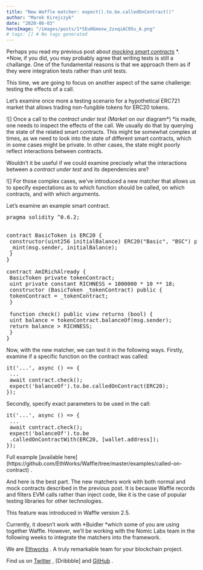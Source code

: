 ```yaml
---
title: "New Waffle matcher: expect().to.be.calledOnContract()"
author: "Marek Kirejczyk"
date: "2020-06-03"
heroImage: "/images/posts/1*SEuHGmexw_2zxqiAC05u_A.png"
# tags: [] # No tags generated
---
```


Perhaps you read my previous post about [*mocking smart contracts*](https://medium.com/ethworks/mocking-solidity-smart-contracts-with-waffle-55813b22ebf2) *. *Now, if you did, you may probably agree that writing tests is still a challange. One of the fundamental reasons is that we approach them as if they were integration tests rather than unit tests.

This time, we are going to focus on another aspect of the same challenge: testing the effects of a call.

Let’s examine once more a testing scenario for a hypothetical ERC721 market that allows trading non-fungible tokens for ERC20 tokens.

![]
Once a call to the *contract under test (Market* on our diagram*) *is made, one needs to inspect the effects of the call. We usually do that by querying the state of the related smart contracts. This might be somewhat complex at times, as we need to look into the state of different smart contracts, which in some cases might be private. In other cases, the state might poorly reflect interactions between contracts.

Wouldn’t it be useful if we could examine precisely what the interactions between a *contract under test* and its dependencies are?

![]
For those complex cases, we’ve introduced a new matcher that allows us to specify expectations as to which function should be called, on which contracts, and with which arguments.

Let’s examine an example smart contract.

<pre>pragma solidity ^0.6.2;


contract BasicToken is ERC20 {
 constructor(uint256 initialBalance) ERC20("Basic", "BSC") public {
 _mint(msg.sender, initialBalance);
 }
}

contract AmIRichAlready {
 BasicToken private tokenContract;
 uint private constant RICHNESS = 1000000 * 10 ** 18;
 constructor (BasicToken _tokenContract) public {
 tokenContract = _tokenContract;
 }

 function check() public view returns (bool) {
 uint balance = tokenContract.balanceOf(msg.sender);
 return balance > RICHNESS;
 }
}</pre>Now, with the new matcher, we can test it in the following ways. Firstly, examine if a specific function on the contract was called:

<pre>it('...', async () => {
 ...
 await contract.check();
 expect('balanceOf').to.be.calledOnContract(ERC20);
});</pre>Secondly, specify exact parameters to be used in the call:

<pre>it('...', async () => {
 ...
 await contract.check();
 expect('balanceOf').to.be
 .calledOnContractWith(ERC20, [wallet.address]);
});</pre>Full example [available here](https://github.com/EthWorks/Waffle/tree/master/examples/called-on-contract) .

And here is the best part. The new matchers work with both normal and mock contracts described in the previous post. It is because Waffle records and filters EVM calls rather than inject code, like it is the case of popular testing libraries for other technologies.

This feature was introduced in Waffle version 2.5.

Currently, it doesn’t work with *Buidler *which some of you are using together Waffle. However, we’ll be working with the Nomic Labs team in the following weeks to integrate the matchers into the framework.

We are [Ethworks](https://ethworks.io/) . A truly remarkable team for your blockchain project.

Find us on [Twitter](https://twitter.com/ethworks) , [Dribbble]
and [GitHub](https://github.com/ethworks) .